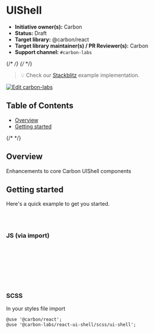 
<Meta isTemplate />

# UIShell

- **Initiative owner(s):** Carbon
- **Status:** Draft
- **Target library:** @carbon/react
- **Target library maintainer(s) / PR Reviewer(s):** Carbon
- **Support channel:** `#carbon-labs`

{/* <!-- START doctoc generated TOC please keep comment here to allow auto update --> */}
{/* <!-- DON'T EDIT THIS SECTION, INSTEAD RE-RUN doctoc TO UPDATE --> */}

> 💡 Check our
> [Stackblitz](https://stackblitz.com/github/carbon-design-system/carbon-labs/tree/main/examples/react/UIShell)
> example implementation.

[![Edit carbon-labs](https://developer.stackblitz.com/img/open_in_stackblitz.svg)](https://stackblitz.com/github/carbon-design-system/carbon-labs/tree/main/examples/react/UIShell)

## Table of Contents

- [Overview](#overview)
- [Getting started](#getting-started)

{/* <!-- END doctoc generated TOC please keep comment here to allow auto update --> */}

## Overview

Enhancements to core Carbon UIShell components

<Canvas of={UIShellStories.Default} />

## Getting started

Here's a quick example to get you started.

```bash
yarn add @carbon/react
yarn add @carbon-labs/react-ui-shell
```

### JS (via import)

```javascript
import { SideNav } from '@carbon-labs/react-ui-shell/es/index';

function App() {
  return <SideNav />;
}

export default App;
```

### SCSS

In your styles file import

```
@use '@carbon/react';
@use '@carbon-labs/react-ui-shell/scss/ui-shell';
```
